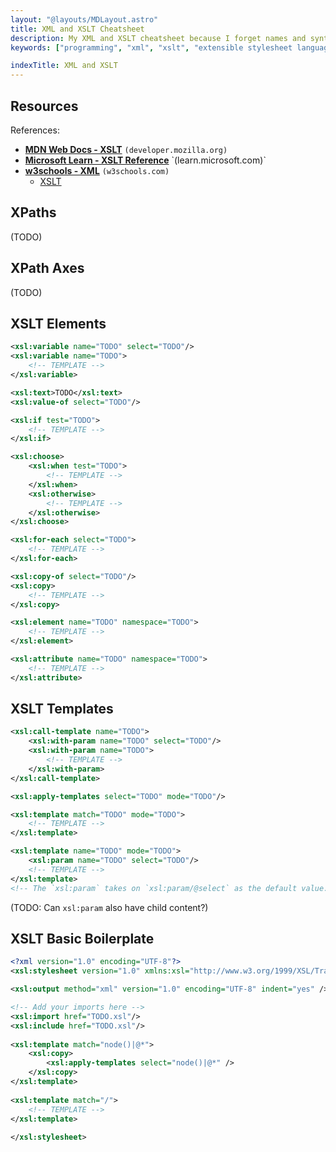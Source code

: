 ```yaml
---
layout: "@layouts/MDLayout.astro"
title: XML and XSLT Cheatsheet
description: My XML and XSLT cheatsheet because I forget names and syntax a lot.
keywords: ["programming", "xml", "xslt", "extensible stylesheet language transformations", "cheatsheet"]

indexTitle: XML and XSLT
---
```


## Resources

References:

- [**MDN Web Docs - XSLT**](https://developer.mozilla.org/en-US/docs/Web/XSLT) `(developer.mozilla.org)`
- [**Microsoft Learn - XSLT Reference**](https://learn.microsoft.com/en-us/previous-versions/dotnet/netframework-4.0/ms256069(v=vs.100)) `(learn.microsoft.com)`
- [**w3schools - XML**](https://www.w3schools.com/xml/) `(w3schools.com)`
    - [XSLT](https://www.w3schools.com/xml/xsl_intro.asp)

## XPaths

(TODO)

## XPath Axes

(TODO)

## XSLT Elements

```xml
<xsl:variable name="TODO" select="TODO"/>
<xsl:variable name="TODO">
    <!-- TEMPLATE -->
</xsl:variable>

<xsl:text>TODO</xsl:text>
<xsl:value-of select="TODO"/>
```

```xml
<xsl:if test="TODO">
    <!-- TEMPLATE -->
</xsl:if>

<xsl:choose>
    <xsl:when test="TODO">
        <!-- TEMPLATE -->
    </xsl:when>
    <xsl:otherwise>
        <!-- TEMPLATE -->
    </xsl:otherwise>
</xsl:choose>

<xsl:for-each select="TODO">
    <!-- TEMPLATE -->
</xsl:for-each>
```

```xml
<xsl:copy-of select="TODO"/>
<xsl:copy>
    <!-- TEMPLATE -->
</xsl:copy>

<xsl:element name="TODO" namespace="TODO">
    <!-- TEMPLATE -->
</xsl:element>

<xsl:attribute name="TODO" namespace="TODO">
    <!-- TEMPLATE -->
</xsl:attribute>
```

## XSLT Templates

```xml
<xsl:call-template name="TODO">
    <xsl:with-param name="TODO" select="TODO"/>
    <xsl:with-param name="TODO">
        <!-- TEMPLATE -->
    </xsl:with-param>
</xsl:call-template>

<xsl:apply-templates select="TODO" mode="TODO"/>
```

```xml
<xsl:template match="TODO" mode="TODO">
    <!-- TEMPLATE -->
</xsl:template>

<xsl:template name="TODO" mode="TODO">
    <xsl:param name="TODO" select="TODO"/>
    <!-- TEMPLATE -->
</xsl:template>
<!-- The `xsl:param` takes on `xsl:param/@select` as the default value. -->
```

(TODO: Can `xsl:param` also have child content?)

## XSLT Basic Boilerplate

```xml
<?xml version="1.0" encoding="UTF-8"?>
<xsl:stylesheet version="1.0" xmlns:xsl="http://www.w3.org/1999/XSL/Transform" xmlns:fo="http://www.w3.org/1999/XSL/Format">

<xsl:output method="xml" version="1.0" encoding="UTF-8" indent="yes" />

<!-- Add your imports here -->
<xsl:import href="TODO.xsl"/>
<xsl:include href="TODO.xsl"/>
 
<xsl:template match="node()|@*">
    <xsl:copy>
        <xsl:apply-templates select="node()|@*" />
    </xsl:copy>
</xsl:template>
 
<xsl:template match="/">
    <!-- TEMPLATE -->
</xsl:template>
 
</xsl:stylesheet>
```

